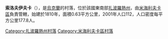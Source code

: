 {{coord|47|14|31|N|35|28|59|E|scale:100000|display=title}}

'''索洛夫伊夫卡'''（{{lang-uk|Солов'ївка}}），是[[烏克蘭|烏克蘭]]的村落，位於該國東南部[[扎波羅熱州|扎波羅熱州]]，由[[米海利夫卡區|米海利夫卡區]]負責管轄，始建於1810年，面積0.63平方公里，2001年人口112，人口密度每平方公里177.8人。

[[Category:扎波羅熱州村落|Category:扎波羅熱州村落]]
[[Category:米海利夫卡區村落|Category:米海利夫卡區村落]]


{{Zaporizhia-geo-stub}}